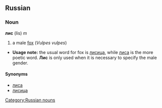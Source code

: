 ==Russian==
[[Category:Russian nouns]]
===Noun===
'''лис''' (lis) ''m''

# a male [[fox]] (''Vulpes vulpes'')

*'''Usage note:''' the usual word for fox is [[лисица]], while [[лиса]] is the more poetic word. '''Лис''' is only used when it is necessary to specify the male gender.

====Synonyms====
*[[лиса]]
*[[лисица]]